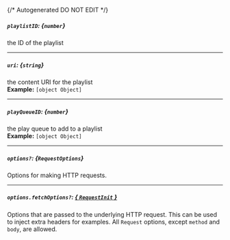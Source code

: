 {/* Autogenerated DO NOT EDIT  */}
##### `playlistID`: *{`number`}*
the ID of the playlist

---
##### `uri`: *{`string`}*
the content URI for the playlist
<br/>
**Example:** `[object Object]`

---
##### `playQueueID`: *{`number`}*
the play queue to add to a playlist
<br/>
**Example:** `[object Object]`

---
##### `options?`: *{`RequestOptions`}*
Options for making HTTP requests.

---
##### `options.fetchOptions?`: [*{ `RequestInit` }*](https://developer.mozilla.org/en-US/docs/Web/API/Request/Request#options)
Options that are passed to the underlying HTTP request. This can be used to inject extra headers for examples. All `Request` options, except `method` and `body`, are allowed.


